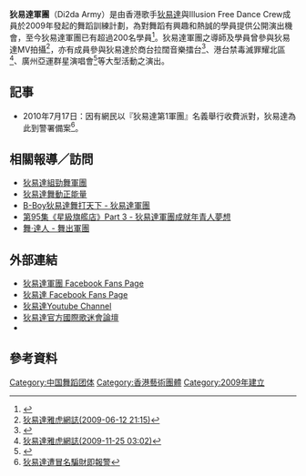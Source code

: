 {{Infobox_Company
| company_name   = 狄易達軍團<br/>Di2da Army
| company_type   = 舞蹈訓練
| company_slogan = 
| foundation     = 2009年
| location       = {{HKG}}
| key_people     = [[狄易達|狄易達]]<br/>導師：大口、鍵、丁丁、聰、Timothy等等 
| sales          = 
| profit         = 
| asset          = 
| subsid         = 
| num_employees  = 
| industry       = 
| products       = 
| revenue        = 
| homepage       = [https://www.facebook.com/di2daarmy 狄易達軍團Facebook Fanspage]
}}

'''狄易達軍團'''（Di2da Army）是由香港歌手[[狄易達|狄易達]]與Illusion Free Dance Crew成員於2009年發起的舞蹈訓練計劃，為對舞蹈有興趣和熱誠的學員提供公開演出機會，至今狄易達軍團已有超過200名學員<ref>{{Cite web |url=http://www1.hk.apple.nextmedia.com/template/apple_sub/art_main.php?iss_id=20090616&sec_id=12187383&art_id=12881022 |title=舞·達人 |access-date=2011-02-11 |archive-date=2009-09-06 |archive-url=https://web.archive.org/web/20090906051245/http://hk.apple.nextmedia.com/template/apple_sub/art_main.php?iss_id=20090616&sec_id=12187383&art_id=12881022 |dead-url=no }}</ref>。狄易達軍團之導師及學員曾參與狄易達MV拍攝<ref>[http://hk.myblog.yahoo.com/jw!U.5XcCeWGUWWrZL4lpOlH32t/article?mid=22453 狄易達雅虎網誌(2009-06-12 21:15) ]</ref>，亦有成員參與狄易達於商台拉闊音樂擂台<ref>{{Cite web |url=http://www.elchk.org.hk/service/Other/New_info/programme/TSWYOT_290709.html |title=天水圍舞界限參與商台拉闊音樂擂台 |access-date=2011-02-11 |archive-date=2010-05-01 |archive-url=https://web.archive.org/web/20100501005745/http://www.elchk.org.hk/service/Other/New_info/programme/TSWYOT_290709.html |dead-url=yes }}</ref>、港台禁毒滅罪耀北區<ref>[http://hk.myblog.yahoo.com/jw!U.5XcCeWGUWWrZL4lpOlH32t/article?mid=35698 狄易達雅虎網誌(2009-11-25 03:02)]</ref>、廣州亞運群星演唱會<ref>{{Cite web |url=http://hk.news.yahoo.com/article/100930/3/khpn.html |title=狄易達率學生勁舞爆玻璃 |access-date=2011-02-11 |archive-date=2010-10-05 |archive-url=https://web.archive.org/web/20101005233637/http://hk.news.yahoo.com/article/100930/3/khpn.html |dead-url=no }}</ref>等大型活動之演出。

==記事==
*2010年7月17日：因有網民以『狄易達第1軍團』名義舉行收費派對，狄易達為此到警署備案<ref>[http://m.on.cc/nc/ent/20100718/20100718000839en.html 狄易達遭冒名騙財即報警]{{dead link|date=2018年3月 |bot=InternetArchiveBot |fix-attempted=yes }}</ref>。

==相關報導／訪問==
* [http://orientaldaily.on.cc/cnt/entertainment/20090515/00282_037.html 狄易達組勁舞軍團] {{Wayback|url=http://orientaldaily.on.cc/cnt/entertainment/20090515/00282_037.html |date=20160305072042 }}
* [http://orientaldaily.on.cc/cnt/entertainment/20100416/00282_034.html?pubdate=20100416 狄易達舞動正能量] {{Wayback|url=http://orientaldaily.on.cc/cnt/entertainment/20100416/00282_034.html?pubdate=20100416 |date=20160305133319 }}
* [http://www.recruitonline.com/article/ArticleDetail.aspx?article_id=25995 B-Boy狄易達舞打天下 - 狄易達軍團]{{dead link|date=2018年3月 |bot=InternetArchiveBot |fix-attempted=yes }}
* [https://web.archive.org/web/20101206124935/http://uchannel.hk/starshop/star095/star_095c.mp3 第95集《星級旗艦店》Part 3 - 狄易達軍團成就年青人夢想]
* [http://www1.hk.apple.nextmedia.com/template/apple_sub/art_main.php?iss_id=20090616&sec_id=12187383&art_id=12881022 舞·達人 - 舞出軍團] {{Wayback|url=http://www1.hk.apple.nextmedia.com/template/apple_sub/art_main.php?iss_id=20090616&sec_id=12187383&art_id=12881022 |date=20090906051245 }}

==外部連結==
* [https://www.facebook.com/di2daarmy 狄易達軍團 Facebook Fans Page] {{Wayback|url=https://www.facebook.com/di2daarmy |date=20191231214750 }}
* [http://www.facebook.com/pages/di-yi-da/304264657663 狄易達 Facebook Fans Page]
* [http://www.youtube.com/user/tat1221/ 狄易達Youtube Channel] {{Wayback|url=http://www.youtube.com/user/tat1221/ |date=20200229125430 }}
* [http://di2da.joinbbs.net/ 狄易達官方國際歌迷會論壇] {{Wayback|url=http://di2da.joinbbs.net/ |date=20190903124143 }}
* {{Sinaweibo|di2da|狄易達}}

==參考資料==
{{reflist}}

[[Category:中国舞蹈团体|Category:中国舞蹈团体]]
[[Category:香港藝術團體|Category:香港藝術團體]]
[[Category:2009年建立|Category:2009年建立]]